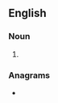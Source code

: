 ==English==

===Noun===
{{head|en|noun form}}

# {{plural of|en|shipmaster}}

===Anagrams===
* {{anagrams|en|a=aehimprssst|masterships}}